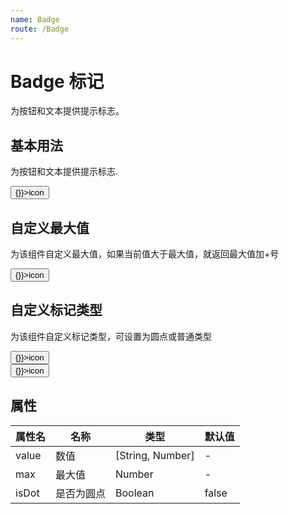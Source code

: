 ```yaml
---
name: Badge
route: /Badge
---
```



# Badge 标记
为按钮和文本提供提示标志。

## 基本用法
为按钮和文本提供提示标志.

<Playground>
  <Badge value={'20'}>
    <Button type="primary" size={'small'} onClick={() => {}}>icon</Button>
  </Badge>
</Playground>

## 自定义最大值
为该组件自定义最大值，如果当前值大于最大值，就返回最大值加+号

<Playground>
  <Badge value={20} max={19}>
    <Button type="primary" size={'small'} onClick={() => {}}>icon</Button>
  </Badge>
</Playground>

## 自定义标记类型
为该组件自定义标记类型，可设置为圆点或普通类型

<Playground>
  <Badge value={'20'}>
    <Button type="primary" size={'small'} onClick={() => {}}>icon</Button>
  </Badge>
  <div style={{'display': 'inline-block', 'width': '20px'}} />
  <Badge value={'20'} isDot={true}>
    <Button type="primary" size={'small'} onClick={() => {}}>icon</Button>
  </Badge>
</Playground>

## 属性

属性名|名称|类型|默认值
----|---|---|---
value|数值|[String, Number]|-
max|最大值|Number|-
isDot|是否为圆点|Boolean|false